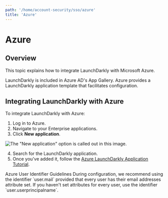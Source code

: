 ```yaml
---
path: '/home/account-security/sso/azure'
title: 'Azure'
---
```


# Azure

<Metadata timeToRead={props.timeToRead} lastModifiedDateFormatted={props.lastModifiedDateFormatted} />

## Overview

This topic explains how to integrate LaunchDarkly with Microsoft Azure.

LaunchDarkly is included in Azure AD's App Gallery. Azure provides a LaunchDarkly application template that facilitates configuration.

## Integrating LaunchDarkly with Azure

To integrate LaunchDarkly with Azure:

1. Log in to Azure.
2. Navigate to your Enterprise applications.
3. Click **New application**.

![The "New application" option is called out in this image.](../../../../images/azure-new-application.png)

4. Search for the LaunchDarkly application.
5. Once you've added it, follow the [Azure LaunchDarkly Application Tutorial](https://docs.microsoft.com/en-us/azure/active-directory/active-directory-saas-launchdarkly-tutorial).

<Callout intent="info">
  <CalloutTitle>Azure User Identifier Guidelines</CalloutTitle>
  <CalloutDescription>
    During configuration, we recommend using the identifier `user.mail` provided that every user has their email
    addresses attribute set. If you haven't set attributes for every user, use the identifier `user.userprincipalname`.
  </CalloutDescription>
</Callout>
